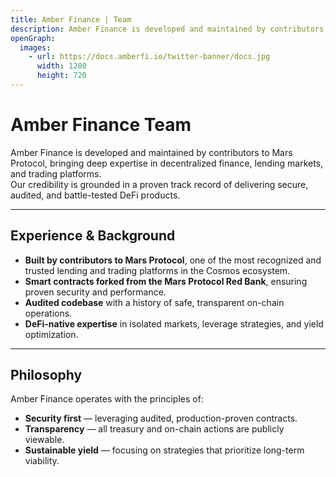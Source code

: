 ```yaml
---
title: Amber Finance | Team
description: Amber Finance is developed and maintained by contributors to Mars Protocol, bringing deep expertise in decentralized finance, lending markets, and trading platforms with proven track record.
openGraph:
  images:
    - url: https://docs.amberfi.io/twitter-banner/docs.jpg
      width: 1280
      height: 720
---
```


# Amber Finance Team

Amber Finance is developed and maintained by contributors to Mars Protocol, bringing deep expertise in decentralized finance, lending markets, and trading platforms.  
Our credibility is grounded in a proven track record of delivering secure, audited, and battle-tested DeFi products.

---

## Experience & Background

- **Built by contributors to Mars Protocol**, one of the most recognized and trusted lending and trading platforms in the Cosmos ecosystem.
- **Smart contracts forked from the Mars Protocol Red Bank**, ensuring proven security and performance.
- **Audited codebase** with a history of safe, transparent on-chain operations.
- **DeFi-native expertise** in isolated markets, leverage strategies, and yield optimization.

---

## Philosophy

Amber Finance operates with the principles of:

- **Security first** — leveraging audited, production-proven contracts.
- **Transparency** — all treasury and on-chain actions are publicly viewable.
- **Sustainable yield** — focusing on strategies that prioritize long-term viability.
